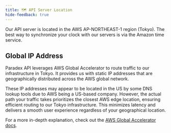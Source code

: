 ```yaml
---
title: 🗺️ API Server Location
hide-feedback: true
---
```

Our API server is located in the AWS AP-NORTHEAST-1 region (Tokyo). The best way to synchronize your clock with our servers is via the Amazon time service.

## Global IP Address

Paradex API leverages AWS Global Accelerator to route traffic to our infrastructure in Tokyo. It provides us with static IP addresses that are geographically distributed across the AWS global network.

These IP addresses may appear to be located in the US by some DNS lookup tools due to AWS being a US-based company. However, the actual path your traffic takes prioritizes the closest AWS edge location, ensuring efficient routing to our Tokyo infrastructure. This minimizes latency and delivers a smooth user experience regardless of your geographical location.

For a more in-depth explanation, check out the [AWS Global Accelerator docs](https://aws.amazon.com/global-accelerator/features/).

